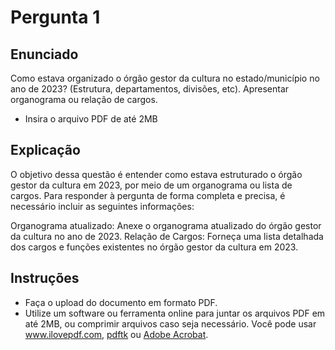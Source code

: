 # Pergunta 1

## Enunciado

Como estava organizado o órgão gestor da cultura no estado/município no ano de 2023? (Estrutura, departamentos, divisões, etc). Apresentar organograma ou relação de cargos.

* Insira o arquivo PDF de até 2MB

## Explicação

O objetivo dessa questão é entender como estava estruturado o órgão gestor da cultura em 2023, por meio de um organograma ou lista de cargos. Para responder à pergunta de forma completa e precisa, é necessário incluir as seguintes informações:

Organograma atualizado: Anexe o organograma atualizado do órgão gestor da cultura no ano de 2023.
Relação de Cargos: Forneça uma lista detalhada dos cargos e funções existentes no órgão gestor da cultura em 2023.

## Instruções

* Faça o upload do documento em formato PDF.
* Utilize um software ou ferramenta online para juntar os arquivos PDF em até 2MB, ou comprimir  arquivos caso seja necessário. Você pode usar [www.ilovepdf.com](https://www.ilovepdf.com/), [pdftk](https://www.pdflabs.com/tools/pdftk-the-pdf-toolkit/) ou [Adobe Acrobat](https://www.adobe.com/br/acrobat.html).




